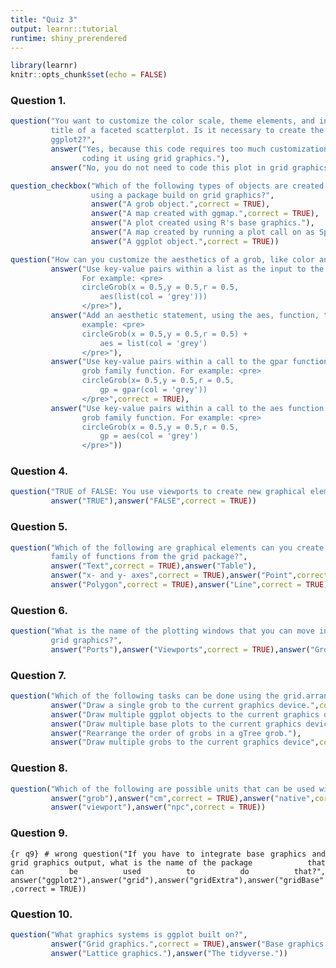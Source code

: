 ```yaml
---
title: "Quiz 3"
output: learnr::tutorial
runtime: shiny_prerendered
---
```


```r
library(learnr)
knitr::opts_chunk$set(echo = FALSE)
```
<style>
  body {
    text-align: justify}
</style>

### Question 1.

```r
question("You want to customize the color scale, theme elements, and include a mathematical equation in the 
         title of a faceted scatterplot. Is it necessary to create the plot using grid graphics rather than
         ggplot2?",
         answer("Yes, because this code requires too much customization to plot using ggplot2, you should consider 
                coding it using grid graphics."),
         answer("No, you do not need to code this plot in grid graphics (although you could).",correct = TRUE))
```

```r
question_checkbox("Which of the following types of objects are created with grid graphics, either directly or 
                  using a package build on grid graphics?",
                  answer("A grob object.",correct = TRUE),
                  answer("A map created with ggmap.",correct = TRUE),
                  answer("A plot created using R's base graphics."),
                  answer("A map created by running a plot call on as SpatialPoints object."),
                  answer("A ggplot object.",correct = TRUE))
```

```r
question("How can you customize the aesthetics of a grob, like color and line style, when creating the grob?",
         answer("Use key-value pairs within a list as the input to the aes parameter of the grob family function. 
                For example: <pre>
                circleGrob(x = 0.5,y = 0.5,r = 0.5,
                    aes(list(col = 'grey')))
                </pre>"),
         answer("Add an aesthetic statement, using the aes, function, to the grob once it's been created. For 
                example: <pre>
                circleGrob(x = 0.5,y = 0.5,r = 0.5) + 
                    aes = list(col = 'grey')
                </pre>"),
         answer("Use key-value pairs within a call to the gpar function as the input to the gp parameter of the 
                grob family function. For example: <pre>
                circleGrob(x= 0.5,y = 0.5,r = 0.5,
                    gp = gpar(col = 'grey'))
                </pre>",correct = TRUE),
         answer("Use key-value pairs within a call to the aes function as the input to the gp parameter of the 
                grob family function. For example: <pre>
                circleGrob(x = 0.5,y = 0.5,r = 0.5,
                    gp = aes(col = 'grey')
                </pre>"))
```

### Question 4.

```r
question("TRUE of FALSE: You use viewports to create new graphical elements when using grid graphics.",
         answer("TRUE"),answer("FALSE",correct = TRUE))
```

### Question 5.

```r
question("Which of the following are graphical elements can you create in an R plot using one of the grob 
         family of functions from the grid package?",
         answer("Text",correct = TRUE),answer("Table"),
         answer("x- and y- axes",correct = TRUE),answer("Point",correct = TRUE),
         answer("Polygon",correct = TRUE),answer("Line",correct = TRUE))
```

### Question 6.

```r
question("What is the name of the plotting windows that you can move into and out of to customize plots 
         grid graphics?",
         answer("Ports"),answer("Viewports",correct = TRUE),answer("Grobs"),answer("Popups"))
```

### Question 7.

```r
question("Which of the following tasks can be done using the grid.arrange function in the gridExtra package?",
         answer("Draw a single grob to the current graphics device.",correct = TRUE),
         answer("Draw multiple ggplot objects to the current graphics device",correct = TRUE),
         answer("Draw multiple base plots to the current graphics device."),
         answer("Rearrange the order of grobs in a gTree grob."),
         answer("Draw multiple grobs to the current graphics device",correct = TRUE))

```

### Question 8.

```r
question("Which of the following are possible units that can be used with grid graphics coordinate systems?",
         answer("grob"),answer("cm",correct = TRUE),answer("native",correct = TRUE),
         answer("viewport"),answer("npc",correct = TRUE))
```

### Question 9.

```{r q9} # wrong
question("If you have to integrate base graphics and grid graphics output, what is the name of the package 
         that can be used to do that?",
         answer("ggplot2"),answer("grid"),answer("gridExtra"),answer("gridBase",correct = TRUE))
```

### Question 10.

```r
question("What graphics systems is ggplot built on?",
         answer("Grid graphics.",correct = TRUE),answer("Base graphics."),
         answer("Lattice graphics."),answer("The tidyverse."))
```